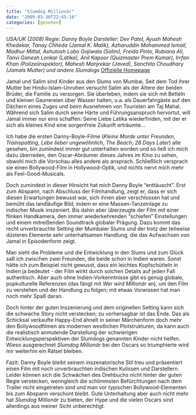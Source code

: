 ```yaml
---
title: "Slumdog Millionär"
date: "2009-03-30T22:45:16"
categories: [gesehen]
---
```


*USA/UK (2008)
Regie: Danny Boyle
Darsteller: Dev Patel, Ayush Mahesh Khedekar, Tanay Chheda (Jamal K. Malik), Azharuddin Mohammed Ismail, Madhur Mittal, Ashutosh Lobo Gajiwala (Salim), Freida Pinto, Rubiana Ali, Tanvi Ganesh Lonkar (Latika), Anil Kapoor (Quizmaster Prem Kumar), Irrfan Khan (Polizeiinspektor), Mahesh Manjrekar (Javed), Sanchita Choudhary (Jamals Mutter) und andere Slumdogs*
[Offizielle Homepage](http://www.slumdog-millionär.de/)

Jamal und Salim sind Kinder aus den Slums von Mumbai. Seit dem Tod ihrer Mutter bei Hindu-Islam-Unruhen versucht Salim als der Ältere der beiden Brüder, die Familie zu versorgen. Sie überleben, indem sie sich mit Betteln und kleinen Gaunereien über Wasser halten, u.a. als Dauerfahrgäste auf den Dächern eines Zuges und beim Ausnehmen von Touristen am Taj Mahal. Während sich Salim durch seine Härte und Führungsanspruch hervortut, will Jamal immer nur eins schaffen: Seine Liebe Latika wiederfinden, mit der er sich als kleines Kind eine sorgenfreie Zukunft erträumte...

Ich habe die ersten Danny-Boyle-Filme (*Kleine Morde unter Freunden*, *Trainspotting*, *Lebe lieber ungewöhnlich*, *The Beach*, *28 Days Later*) alle gesehen, bin zumindest immer gut unterhalten worden und so ließ ich mich dazu überreden, den Oscar-Abräumer dieses Jahres im Kino zu sehen, obwohl mich die Vorschau alles andere als ansprach. Schließlich versprach sie einen Bollywood-Film in Hollywood-Optik, und nichts nervt mich mehr als Feel-Good-Musicals.

Doch zumindest in dieser Hinsicht hat mich Danny Boyle "enttäuscht". Erst zum Abspann, nach Abschluss der Filmhandlung, zeigt er, dass er sich diesen Erwartungen bewusst war, sich ihnen aber verschlossen hat und bemüht das landläufige Bild, indem er eine Massen-Tanzeinlage zu indischer Musik inszeniert. Bis dahin aber überzeugte der Film mit einer flinken Handkamera, den immer wiederkehrenden "schiefen" Einstellungen und einem mitreißenden Soundtrack globaler Prägung. Dazu kommt das recht unverbrauchte Setting der Mumbaier Slums und der trotz der teilweise düsteren Elemente sehr unterhaltsamen Handlung, die das Aufwachsen von Jamal in Episodenform zeigt.

Man sieht die Probleme und die Entwicklung in den Slums und zum Glück saß ich zwischen zwei Freunden, die beide schon in Indien waren. Sonst hätte ich zum Beispiel nicht gewusst, dass ein leichtes Kopfschütteln in Indien ja bedeutet - der Film wirkt durch solchen Details auf jeden Fall authentisch. Aber auch ohne Indien-Vorkenntnisse gibt es genug globale, popkulturelle Referenzen (das fängt mit *Wer wird Millionär* an), um den Film zu verstehen und der Handlung zu folgen; mit etwas Vorwissen hat man noch mehr Spaß daran.

Doch hinter der guten Inszenierung und dem originellen Setting kann sich die schwache Story nicht verstecken; zu vorhersagbar ist das Ende. Das als Schicksal verkaufte Happy-End ähnelt in seiner Märchenform doch mehr den Bollywoodfilmen als modernen westlichen Plotstrukturen, da kann auch die realistisch anmutende Darstellung der schwierigen Entwicklungsperspektiven der Slumdogs genannten Kinder nicht helfen. Wieso ausgerechnet *Slumdog Millionär* bei den Oscars so triumphierte wird mir weiterhin ein Rätsel bleiben.

Fazit: Danny Boyle bleibt seinem inszenatorische Stil treu und präsentiert einen Film mit noch unverbrauchten indischen Kulissen und Darstellern. Leider können sich die Schwächen des Drehbuchs nicht hinter der guten Regie verstecken, wenngleich die schlimmsten Befürchtungen nach dem Trailer nicht eingetreten sind und man vor typischen Bollywood-Elementen bis zum Abspann verschont bleibt. Gute Unterhaltung aber auch nicht mehr hat *Slumdog Millionär* zu bieten, der Hype und die vielen Oscars sind allerdings aus meiner Sicht unberechtigt.
